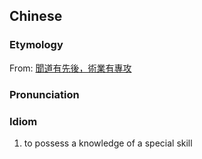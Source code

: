 ==Chinese==
{{zh-forms|s=术业有专攻|type=1112}}

===Etymology===
From: [[聞道有先後，術業有專攻]]

===Pronunciation===
{{zh-pron
|m=shù yè yǒu zhuāngōng
|cat=id
}}

===Idiom===
{{zh-idiom}}

# to possess a knowledge of a special skill